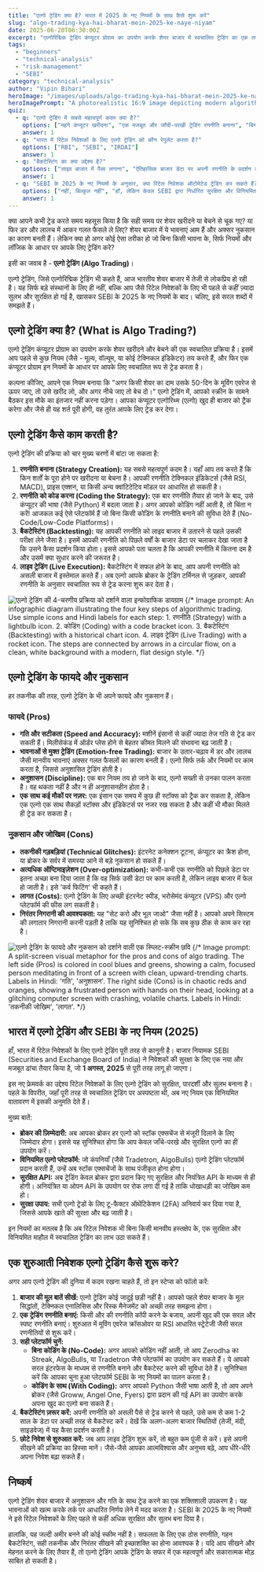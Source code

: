 ```yaml
---
title: "एल्गो ट्रेडिंग क्या है? भारत में 2025 के नए नियमों के साथ कैसे शुरू करें"
slug: "algo-trading-kya-hai-bharat-mein-2025-ke-naye-niyam"
date: 2025-06-20T06:30:00Z
excerpt: "एल्गोरिद्मिक ट्रेडिंग कंप्यूटर प्रोग्राम का उपयोग करके शेयर बाजार में स्वचालित ट्रेडिंग का एक तरीका है। यह गति, सटीकता और भावनाओं से मुक्त निर्णय लेने में मदद करता है। जानें कि SEBI के 2025 के नए नियमों के साथ भारत में एक शुरुआती निवेशक के तौर पर एल्गो ट्रेडिंग कैसे शुरू करें।"
tags:
  - "beginners"
  - "technical-analysis"
  - "risk-management"
  - "SEBI"
category: "technical-analysis"
author: "Vipin Bihari"
heroImage: "/images/uploads/algo-trading-kya-hai-bharat-mein-2025-ke-naye-niyam/hero-image.jpg"
heroImagePrompt: "A photorealistic 16:9 image depicting modern algorithmic trading in India. In the foreground, a sophisticated, transparent computer screen displays a trading strategy flowchart with simple Hindi labels like 'नियम' and 'सिग्नल'. Through the screen, we see a blurred but recognizable view of Mumbai's Dalal Street. Digital data streams, representing buy/sell orders, flow from the screen towards the stock exchange building. The lighting is bright and optimistic, with a blue and white color palette suggesting technology and clarity."
quiz:
  - q: "एल्गो ट्रेडिंग में सबसे महत्वपूर्ण कदम क्या है?"
    options: ["महंगे कंप्यूटर खरीदना", "एक मजबूत और जाँची-परखी ट्रेडिंग रणनीति बनाना", "बिना सोचे समझे ट्रेड करना"]
    answer: 1
  - q: "भारत में रिटेल निवेशकों के लिए एल्गो ट्रेडिंग को कौन रेगुलेट करता है?"
    options: ["RBI", "SEBI", "IRDAI"]
    answer: 1
  - q: "बैकटेस्टिंग का क्या उद्देश्य है?"
    options: ["लाइव बाजार में पैसा लगाना", "ऐतिहासिक बाजार डेटा पर अपनी रणनीति के प्रदर्शन की जांच करना", "दोस्तों से सलाह लेना"]
    answer: 1
  - q: "SEBI के 2025 के नए नियमों के अनुसार, क्या रिटेल निवेशक ऑटोमेटेड ट्रेडिंग कर सकते हैं?"
    options: ["नहीं, बिल्कुल नहीं", "हाँ, लेकिन केवल SEBI द्वारा निर्धारित सुरक्षित और विनियमित ढांचे के भीतर", "केवल बड़े निवेशकों के लिए"]
    answer: 1
---
```


क्या आपने कभी ट्रेड करते समय महसूस किया है कि सही समय पर शेयर खरीदने या बेचने से चूक गए? या फिर डर और लालच में आकर गलत फैसले ले लिए? शेयर बाजार में ये भावनाएं आम हैं और अक्सर नुकसान का कारण बनती हैं। लेकिन क्या हो अगर कोई ऐसा तरीका हो जो बिना किसी भावना के, सिर्फ नियमों और लॉजिक के आधार पर आपके लिए ट्रेडिंग करे?

इसी का जवाब है - **एल्गो ट्रेडिंग (Algo Trading)**।

एल्गो ट्रेडिंग, जिसे एल्गोरिद्मिक ट्रेडिंग भी कहते हैं, आज भारतीय शेयर बाजार में तेजी से लोकप्रिय हो रही है। यह सिर्फ बड़े संस्थानों के लिए ही नहीं, बल्कि आप जैसे रिटेल निवेशकों के लिए भी पहले से कहीं ज़्यादा सुलभ और सुरक्षित हो गई है, खासकर SEBI के 2025 के नए नियमों के बाद। चलिए, इसे सरल शब्दों में समझते हैं।

## एल्गो ट्रेडिंग क्या है? (What is Algo Trading?)

एल्गो ट्रेडिंग कंप्यूटर प्रोग्राम का उपयोग करके शेयर खरीदने और बेचने की एक स्वचालित प्रक्रिया है। इसमें आप पहले से कुछ नियम (जैसे - मूल्य, वॉल्यूम, या कोई टेक्निकल इंडिकेटर) तय करते हैं, और फिर एक कंप्यूटर प्रोग्राम इन नियमों के आधार पर आपके लिए स्वचालित रूप से ट्रेड करता है।

कल्पना कीजिए, आपने एक नियम बनाया कि "अगर किसी शेयर का दाम उसके 50-दिन के मूविंग एवरेज से ऊपर जाए, तो उसे खरीद लो, और अगर नीचे जाए तो बेच दो।" एल्गो ट्रेडिंग में, आपको स्क्रीन के सामने बैठकर इस मौके का इंतजार नहीं करना पड़ेगा। आपका कंप्यूटर एल्गोरिथ्म (एल्गो) खुद ही बाजार को ट्रैक करेगा और जैसे ही यह शर्त पूरी होगी, वह तुरंत आपके लिए ट्रेड कर देगा।

## एल्गो ट्रेडिंग कैसे काम करती है?

एल्गो ट्रेडिंग की प्रक्रिया को चार मुख्य चरणों में बांटा जा सकता है:

1.  **रणनीति बनाना (Strategy Creation):** यह सबसे महत्वपूर्ण कदम है। यहाँ आप तय करते हैं कि किन शर्तों के पूरा होने पर खरीदना या बेचना है। आपकी रणनीति टेक्निकल इंडिकेटर्स (जैसे RSI, MACD), प्राइस एक्शन, या किसी अन्य क्वांटिटेटिव मॉडल पर आधारित हो सकती है।
2.  **रणनीति को कोड करना (Coding the Strategy):** एक बार रणनीति तैयार हो जाने के बाद, उसे कंप्यूटर की भाषा (जैसे Python) में बदला जाता है। अगर आपको कोडिंग नहीं आती है, तो चिंता न करें! आजकल कई ऐसे प्लेटफॉर्म हैं जो बिना किसी कोडिंग के रणनीति बनाने की सुविधा देते हैं (No-Code/Low-Code Platforms)।
3.  **बैकटेस्टिंग (Backtesting):** यह आपकी रणनीति को लाइव बाजार में उतारने से पहले उसकी परीक्षा लेने जैसा है। इसमें आपकी रणनीति को पिछले वर्षों के बाजार डेटा पर चलाकर देखा जाता है कि उसने कैसा प्रदर्शन किया होता। इससे आपको पता चलता है कि आपकी रणनीति में कितना दम है और उसमें क्या सुधार करने की जरूरत है।
4.  **लाइव ट्रेडिंग (Live Execution):** बैकटेस्टिंग में सफल होने के बाद, आप अपनी रणनीति को असली बाजार में इस्तेमाल करते हैं। अब एल्गो आपके ब्रोकर के ट्रेडिंग टर्मिनल से जुड़कर, आपकी रणनीति के अनुसार स्वचालित रूप से ट्रेड करना शुरू कर देता है।

![एल्गो ट्रेडिंग की 4-चरणीय प्रक्रिया को दर्शाने वाला इन्फोग्राफिक डायग्राम](/images/uploads/algo-trading-kya-hai-bharat-mein-2025-ke-naye-niyam/algo-process-infographic.jpg)
{/* Image prompt: An infographic diagram illustrating the four key steps of algorithmic trading. Use simple icons and Hindi labels for each step: 1. रणनीति (Strategy) with a lightbulb icon. 2. कोडिंग (Coding) with a code bracket icon. 3. बैकटेस्टिंग (Backtesting) with a historical chart icon. 4. लाइव ट्रेडिंग (Live Trading) with a rocket icon. The steps are connected by arrows in a circular flow, on a clean, white background with a modern, flat design style. */}

## एल्गो ट्रेडिंग के फायदे और नुकसान

हर तकनीक की तरह, एल्गो ट्रेडिंग के भी अपने फायदे और नुकसान हैं।

### फायदे (Pros)

*   **गति और सटीकता (Speed and Accuracy):** मशीनें इंसानों से कहीं ज्यादा तेज गति से ट्रेड कर सकती हैं। मिलीसेकंड में ऑर्डर प्लेस होने से बेहतर कीमत मिलने की संभावना बढ़ जाती है।
*   **भावनाओं से मुक्त ट्रेडिंग (Emotion-free Trading):** बाजार के उतार-चढ़ाव में डर और लालच जैसी मानवीय भावनाएं अक्सर गलत फैसलों का कारण बनती हैं। एल्गो सिर्फ तर्क और नियमों पर काम करता है, जिससे अनुशासित ट्रेडिंग होती है।
*   **अनुशासन (Discipline):** एक बार नियम तय हो जाने के बाद, एल्गो सख्ती से उनका पालन करता है। वह थकता नहीं है और न ही अनुशासनहीन होता है।
*   **एक साथ कई मौकों पर नज़र:** एक इंसान एक समय में कुछ ही स्टॉक्स को ट्रैक कर सकता है, लेकिन एक एल्गो एक साथ सैकड़ों स्टॉक्स और इंडिकेटर्स पर नजर रख सकता है और कहीं भी मौका मिलते ही ट्रेड कर सकता है।

### नुकसान और जोखिम (Cons)

*   **तकनीकी गड़बड़ियां (Technical Glitches):** इंटरनेट कनेक्शन टूटना, कंप्यूटर का क्रैश होना, या ब्रोकर के सर्वर में समस्या आने से बड़े नुकसान हो सकते हैं।
*   **अत्यधिक ऑप्टिमाइज़ेशन (Over-optimization):** कभी-कभी एक रणनीति को पिछले डेटा पर इतना अच्छा बना दिया जाता है कि वह सिर्फ उसी डेटा पर काम करती है, लेकिन लाइव बाजार में फेल हो जाती है। इसे 'कर्व फिटिंग' भी कहते हैं।
*   **लागत (Costs):** एल्गो ट्रेडिंग के लिए अच्छी इंटरनेट स्पीड, भरोसेमंद कंप्यूटर (VPS) और एल्गो प्लेटफॉर्म की फीस लग सकती है।
*   **निरंतर निगरानी की आवश्यकता:** यह "सेट करो और भूल जाओ" जैसा नहीं है। आपको अपने सिस्टम की लगातार निगरानी करनी पड़ती है ताकि यह सुनिश्चित हो सके कि सब कुछ ठीक से काम कर रहा है।

![एल्गो ट्रेडिंग के फायदे और नुकसान को दर्शाने वाली एक स्प्लिट-स्क्रीन छवि](/images/uploads/algo-trading-kya-hai-bharat-mein-2025-ke-naye-niyam/pros-and-cons.jpg)
{/* Image prompt: A split-screen visual metaphor for the pros and cons of algo trading. The left side (Pros) is colored in cool blues and greens, showing a calm, focused person meditating in front of a screen with clean, upward-trending charts. Labels in Hindi: 'गति', 'अनुशासन'. The right side (Cons) is in chaotic reds and oranges, showing a frustrated person with hands on their head, looking at a glitching computer screen with crashing, volatile charts. Labels in Hindi: 'तकनीकी जोखिम', 'लागत'. */}

## भारत में एल्गो ट्रेडिंग और SEBI के नए नियम (2025)

हाँ, भारत में रिटेल निवेशकों के लिए एल्गो ट्रेडिंग पूरी तरह से कानूनी है। बाजार नियामक SEBI (Securities and Exchange Board of India) ने निवेशकों की सुरक्षा के लिए एक नया और मजबूत ढांचा तैयार किया है, जो **1 अगस्त, 2025** से पूरी तरह लागू हो जाएगा।

इस नए फ्रेमवर्क का उद्देश्य रिटेल निवेशकों के लिए एल्गो ट्रेडिंग को सुरक्षित, पारदर्शी और सुलभ बनाना है। पहले के विपरीत, जहाँ पूरी तरह से स्वचालित ट्रेडिंग पर अस्पष्टता थी, अब नए नियम एक विनियमित वातावरण में इसकी अनुमति देते हैं।

मुख्य बातें:
*   **ब्रोकर की ज़िम्मेदारी:** अब आपका ब्रोकर हर एल्गो को स्टॉक एक्सचेंज से मंजूरी दिलाने के लिए जिम्मेदार होगा। इससे यह सुनिश्चित होगा कि आप केवल जाँचे-परखे और सुरक्षित एल्गो का ही उपयोग करें।
*   **विनियमित एल्गो प्लेटफॉर्म:** जो कंपनियाँ (जैसे Tradetron, AlgoBulls) एल्गो ट्रेडिंग प्लेटफॉर्म प्रदान करती हैं, उन्हें अब स्टॉक एक्सचेंजों के साथ पंजीकृत होना होगा।
*   **सुरक्षित API:** अब ट्रेडिंग केवल ब्रोकर द्वारा प्रदान किए गए सुरक्षित और नियंत्रित API के माध्यम से ही होगी। अनियंत्रित या ओपन API के उपयोग पर रोक लगा दी गई है ताकि धोखाधड़ी का जोखिम कम हो।
*   **सुरक्षा उपाय:** सभी एल्गो ट्रेडों के लिए टू-फैक्टर ऑथेंटिकेशन (2FA) अनिवार्य कर दिया गया है, जिससे आपके खाते की सुरक्षा और बढ़ जाती है।

इन नियमों का मतलब है कि अब रिटेल निवेशक भी बिना किसी मानवीय हस्तक्षेप के, एक सुरक्षित और विनियमित माहौल में स्वचालित ट्रेडिंग का लाभ उठा सकते हैं।

## एक शुरुआती निवेशक एल्गो ट्रेडिंग कैसे शुरू करे?

अगर आप एल्गो ट्रेडिंग की दुनिया में कदम रखना चाहते हैं, तो इन स्टेप्स को फॉलो करें:

1.  **बाजार की मूल बातें सीखें:** एल्गो ट्रेडिंग कोई जादुई छड़ी नहीं है। आपको पहले शेयर बाजार के मूल सिद्धांतों, टेक्निकल एनालिसिस और रिस्क मैनेजमेंट को अच्छी तरह समझना होगा।
2.  **एक ट्रेडिंग रणनीति बनाएं:** किसी और की रणनीति कॉपी करने के बजाय, अपनी खुद की एक सरल और स्पष्ट रणनीति बनाएं। शुरुआत में मूविंग एवरेज क्रॉसओवर या RSI आधारित स्ट्रेटेजी जैसी सरल रणनीतियों से शुरू करें।
3.  **सही प्लेटफॉर्म चुनें:**
    *   **बिना कोडिंग के (No-Code):** अगर आपको कोडिंग नहीं आती, तो आप Zerodha का Streak, AlgoBulls, या Tradetron जैसे प्लेटफॉर्म का उपयोग कर सकते हैं। ये आपको सरल इंटरफेस के माध्यम से रणनीति बनाने और बैकटेस्ट करने की सुविधा देते हैं। सुनिश्चित करें कि आपका चुना हुआ प्लेटफॉर्म SEBI के नए नियमों का पालन करता है।
    *   **कोडिंग के साथ (With Coding):** अगर आपको Python जैसी भाषा आती है, तो आप अपने ब्रोकर (जैसे Groww, Angel One, Fyers) द्वारा प्रदान की गई API का उपयोग करके अपना खुद का एल्गो बना सकते हैं।
4.  **बैकटेस्टिंग ज़रूर करें:** अपनी रणनीति को असली पैसे से ट्रेड करने से पहले, उसे कम से कम 1-2 साल के डेटा पर अच्छी तरह से बैकटेस्ट करें। देखें कि अलग-अलग बाजार स्थितियों (तेजी, मंदी, साइडवेज) में यह कैसा प्रदर्शन करती है।
5.  **छोटे निवेश से शुरुआत करें:** जब आप लाइव ट्रेडिंग शुरू करें, तो बहुत कम पूंजी से करें। इसे अपनी सीखने की प्रक्रिया का हिस्सा मानें। जैसे-जैसे आपका आत्मविश्वास और अनुभव बढ़े, आप धीरे-धीरे अपना निवेश बढ़ा सकते हैं।

## निष्कर्ष

एल्गो ट्रेडिंग शेयर बाजार में अनुशासन और गति के साथ ट्रेड करने का एक शक्तिशाली उपकरण है। यह भावनाओं को खत्म करके तर्क पर आधारित निर्णय लेने में मदद करता है। SEBI के 2025 के नए नियमों ने इसे रिटेल निवेशकों के लिए पहले से कहीं अधिक सुरक्षित और सुलभ बना दिया है।

हालांकि, यह जल्दी अमीर बनने की कोई स्कीम नहीं है। सफलता के लिए एक ठोस रणनीति, गहन बैकटेस्टिंग, सही तकनीक और निरंतर सीखने की इच्छाशक्ति का होना आवश्यक है। यदि आप सीखने और मेहनत करने के लिए तैयार हैं, तो एल्गो ट्रेडिंग आपके ट्रेडिंग के सफर में एक महत्वपूर्ण और सकारात्मक मोड़ साबित हो सकती है।